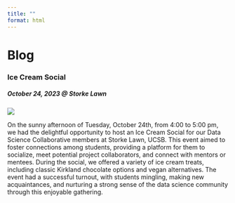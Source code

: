 ```yaml
---
title: ""
format: html
---
```



<div class="blogheader">
  <h1>Blog</h1>
</div>

<div class="post">

<h3>Ice Cream Social</h3>
<h5>October 24, 2023 @ Storke Lawn</h5>
<img src="../Images/Blog/IceCreamSocial/Photo5.png">
<p>
On the sunny afternoon of Tuesday, October 24th, from 4:00 to 5:00 pm, we had the delightful opportunity to host an Ice Cream Social for our Data Science Collaborative members at Storke Lawn, UCSB. This event aimed to foster connections among students, providing a platform for them to socialize, meet potential project collaborators, and connect with mentors or mentees. During the social, we offered a variety of ice cream treats, including classic Kirkland chocolate options and vegan alternatives. The event had a successful turnout, with students mingling, making new acquaintances, and nurturing a strong sense of the data science community through this enjoyable gathering.
</p>
  
</div>


